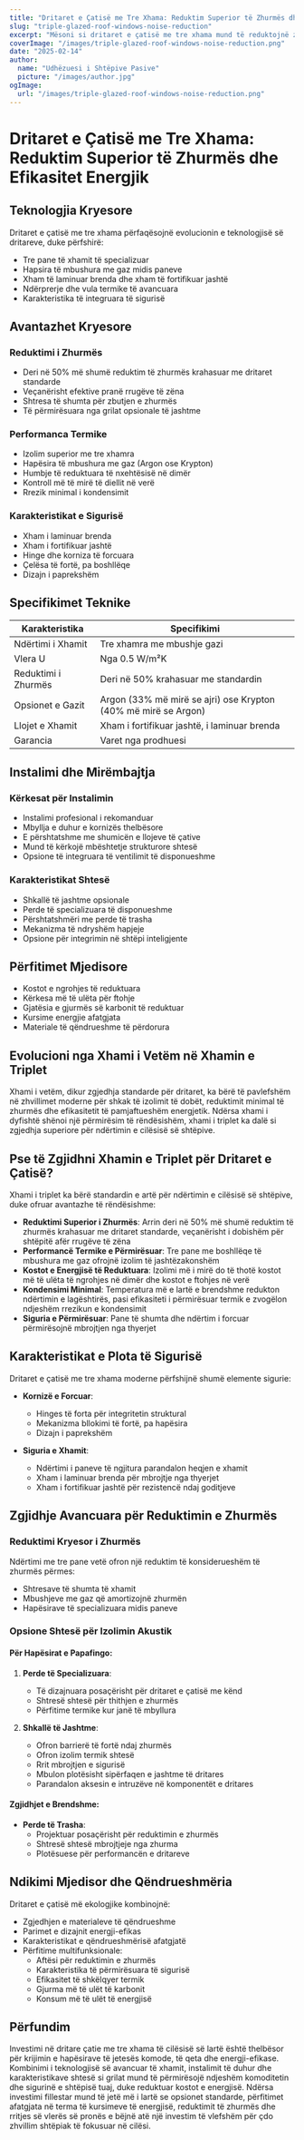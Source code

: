 ```yaml
---
title: "Dritaret e Çatisë me Tre Xhama: Reduktim Superior të Zhurmës dhe Efikasitet Energjik"
slug: "triple-glazed-roof-windows-noise-reduction"
excerpt: "Mësoni si dritaret e çatisë me tre xhama mund të reduktojnë zhurmën deri në 50% ndërsa përmirësojnë efikasitetin energjik dhe sigurinë e shtëpisë."
coverImage: "/images/triple-glazed-roof-windows-noise-reduction.png"
date: "2025-02-14"
author:
  name: "Udhëzuesi i Shtëpive Pasive"
  picture: "/images/author.jpg"
ogImage:
  url: "/images/triple-glazed-roof-windows-noise-reduction.png"
---
```


# Dritaret e Çatisë me Tre Xhama: Reduktim Superior të Zhurmës dhe Efikasitet Energjik

## Teknologjia Kryesore

Dritaret e çatisë me tre xhama përfaqësojnë evolucionin e teknologjisë së dritareve, duke përfshirë:

- Tre pane të xhamit të specializuar
- Hapsira të mbushura me gaz midis paneve
- Xham të laminuar brenda dhe xham të fortifikuar jashtë
- Ndërprerje dhe vula termike të avancuara
- Karakteristika të integruara të sigurisë

## Avantazhet Kryesore

### Reduktimi i Zhurmës
- Deri në 50% më shumë reduktim të zhurmës krahasuar me dritaret standarde
- Veçanërisht efektive pranë rrugëve të zëna
- Shtresa të shumta për zbutjen e zhurmës
- Të përmirësuara nga grilat opsionale të jashtme

### Performanca Termike
- Izolim superior me tre xhamra
- Hapësira të mbushura me gaz (Argon ose Krypton)
- Humbje të reduktuara të nxehtësisë në dimër
- Kontroll më të mirë të diellit në verë
- Rrezik minimal i kondensimit

### Karakteristikat e Sigurisë
- Xham i laminuar brenda
- Xham i fortifikuar jashtë
- Hinge dhe korniza të forcuara
- Çelësa të fortë, pa boshllëqe
- Dizajn i paprekshëm

## Specifikimet Teknike

| Karakteristika | Specifikimi |
|----------------|-------------|
| Ndërtimi i Xhamit | Tre xhamra me mbushje gazi |
| Vlera U | Nga 0.5 W/m²K |
| Reduktimi i Zhurmës | Deri në 50% krahasuar me standardin |
| Opsionet e Gazit | Argon (33% më mirë se ajri) ose Krypton (40% më mirë se Argon) |
| Llojet e Xhamit | Xham i fortifikuar jashtë, i laminuar brenda |
| Garancia | Varet nga prodhuesi |

## Instalimi dhe Mirëmbajtja

### Kërkesat për Instalimin
- Instalimi profesional i rekomanduar
- Mbyllja e duhur e kornizës thelbësore
- E përshtatshme me shumicën e llojeve të çative
- Mund të kërkojë mbështetje strukturore shtesë
- Opsione të integruara të ventilimit të disponueshme

### Karakteristikat Shtesë
- Shkallë të jashtme opsionale
- Perde të specializuara të disponueshme
- Përshtatshmëri me perde të trasha
- Mekanizma të ndryshëm hapjeje
- Opsione për integrimin në shtëpi inteligjente

## Përfitimet Mjedisore

- Kostot e ngrohjes të reduktuara
- Kërkesa më të ulëta për ftohje
- Gjatësia e gjurmës së karbonit të reduktuar
- Kursime energjie afatgjata
- Materiale të qëndrueshme të përdorura

## Evolucioni nga Xhami i Vetëm në Xhamin e Triplet

Xhami i vetëm, dikur zgjedhja standarde për dritaret, ka bërë të pavlefshëm në zhvillimet moderne për shkak të izolimit të dobët, reduktimit minimal të zhurmës dhe efikasitetit të pamjaftueshëm energjetik. Ndërsa xhami i dyfishtë shënoi një përmirësim të rëndësishëm, xhami i triplet ka dalë si zgjedhja superiore për ndërtimin e cilësisë së shtëpive.

## Pse të Zgjidhni Xhamin e Triplet për Dritaret e Çatisë?

Xhami i triplet ka bërë standardin e artë për ndërtimin e cilësisë së shtëpive, duke ofruar avantazhe të rëndësishme:

- **Reduktimi Superior i Zhurmës**: Arrin deri në 50% më shumë reduktim të zhurmës krahasuar me dritaret standarde, veçanërisht i dobishëm për shtëpitë afër rrugëve të zëna
- **Performancë Termike e Përmirësuar**: Tre pane me boshllëqe të mbushura me gaz ofrojnë izolim të jashtëzakonshëm
- **Kostot e Energjisë të Reduktuara**: Izolimi më i mirë do të thotë kostot më të ulëta të ngrohjes në dimër dhe kostot e ftohjes në verë
- **Kondensimi Minimal**: Temperatura më e lartë e brendshme redukton ndërtimin e lagështirës, pasi efikasiteti i përmirësuar termik e zvogëlon ndjeshëm rrezikun e kondensimit
- **Siguria e Përmirësuar**: Pane të shumta dhe ndërtim i forcuar përmirësojnë mbrojtjen nga thyerjet

## Karakteristikat e Plota të Sigurisë

Dritaret e çatisë me tre xhama moderne përfshijnë shumë elemente sigurie:

- **Kornizë e Forcuar**:
  - Hinges të forta për integritetin struktural
  - Mekanizma bllokimi të fortë, pa hapësira
  - Dizajn i paprekshëm

- **Siguria e Xhamit**:
  - Ndërtimi i paneve të ngjitura parandalon heqjen e xhamit
  - Xham i laminuar brenda për mbrojtje nga thyerjet
  - Xham i fortifikuar jashtë për rezistencë ndaj goditjeve

## Zgjidhje Avancuara për Reduktimin e Zhurmës

### Reduktimi Kryesor i Zhurmës
Ndërtimi me tre pane vetë ofron një reduktim të konsiderueshëm të zhurmës përmes:
- Shtresave të shumta të xhamit
- Mbushjeve me gaz që amortizojnë zhurmën
- Hapësirave të specializuara midis paneve

### Opsione Shtesë për Izolimin Akustik

#### Për Hapësirat e Papafingo:
1. **Perde të Specializuara**: 
   - Të dizajnuara posaçërisht për dritaret e çatisë me kënd
   - Shtresë shtesë për thithjen e zhurmës
   - Përfitime termike kur janë të mbyllura

2. **Shkallë të Jashtme**:
   - Ofron barrierë të fortë ndaj zhurmës
   - Ofron izolim termik shtesë
   - Rrit mbrojtjen e sigurisë
   - Mbulon plotësisht sipërfaqen e jashtme të dritares
   - Parandalon aksesin e intruzëve në komponentët e dritares

#### Zgjidhjet e Brendshme:
- **Perde të Trasha**: 
  - Projektuar posaçërisht për reduktimin e zhurmës
  - Shtresë shtesë mbrojtjeje nga zhurma
  - Plotësuese për performancën e dritareve

## Ndikimi Mjedisor dhe Qëndrueshmëria

Dritaret e çatisë më ekologjike kombinojnë:
- Zgjedhjen e materialeve të qëndrueshme
- Parimet e dizajnit energji-efikas
- Karakteristikat e qëndrueshmërisë afatgjatë
- Përfitime multifunksionale:
  - Aftësi për reduktimin e zhurmës
  - Karakteristika të përmirësuara të sigurisë
  - Efikasitet të shkëlqyer termik
  - Gjurma më të ulët të karbonit
  - Konsum më të ulët të energjisë

## Përfundim

Investimi në dritare çatie me tre xhama të cilësisë së lartë është thelbësor për krijimin e hapësirave të jetesës komode, të qeta dhe energji-efikase. Kombinimi i teknologjisë së avancuar të xhamit, instalimit të duhur dhe karakteristikave shtesë si grilat mund të përmirësojë ndjeshëm komoditetin dhe sigurinë e shtëpisë tuaj, duke reduktuar kostot e energjisë. Ndërsa investimi fillestar mund të jetë më i lartë se opsionet standarde, përfitimet afatgjata në terma të kursimeve të energjisë, reduktimit të zhurmës dhe rritjes së vlerës së pronës e bëjnë atë një investim të vlefshëm për çdo zhvillim shtëpiak të fokusuar në cilësi.